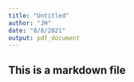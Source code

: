 ```yaml
---
title: "Untitled"
author: "JH"
date: "8/8/2021"
output: pdf_document
---
```

## This is a markdown file
